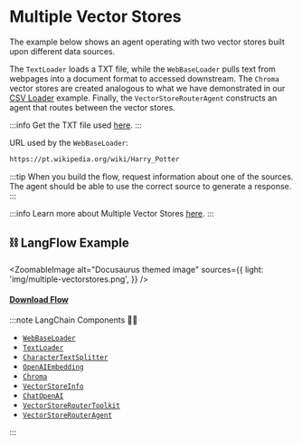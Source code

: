 # Multiple Vector Stores


The example below shows an agent operating with two vector stores built upon different data sources.

The `TextLoader` loads a TXT file, while the `WebBaseLoader` pulls text from webpages into a document format to accessed downstream. The `Chroma` vector stores are created analogous to what we have demonstrated in our [CSV Loader](docs/csv-loader.mdx) example. Finally, the `VectorStoreRouterAgent` constructs an agent that routes between the vector stores.


:::info
Get the TXT file used [here](https://github.com/hwchase17/chat-your-data/blob/master/state_of_the_union.txt).
:::

URL used by the `WebBaseLoader`:
```txt
https://pt.wikipedia.org/wiki/Harry_Potter
```

:::tip
When you build the flow, request information about one of the sources. The agent should be able to use the correct source to generate a response.
:::

:::info
Learn more about Multiple Vector Stores [here](https://python.langchain.com/docs/modules/agents/toolkits/vectorstore?highlight=Multiple%20Vector%20Stores#multiple-vectorstores).
:::


## ⛓️ LangFlow Example



<ZoomableImage
  alt="Docusaurus themed image"
  sources={{
    light: 'img/multiple-vectorstores.png',
  }}
/>

 #### <a target="\_blank" href="json_files/Multiple_Vector_Stores.json" download>Download Flow</a>

:::note LangChain Components 🦜🔗
- [`WebBaseLoader`](https://python.langchain.com/docs/modules/data_connection/document_loaders/integrations/web_base)
- [`TextLoader`](https://python.langchain.com/docs/modules/data_connection/document_loaders/integrations/unstructured_file)
- [`CharacterTextSplitter`](https://python.langchain.com/docs/modules/data_connection/document_transformers/text_splitters/character_text_splitter)
- [`OpenAIEmbedding`](https://python.langchain.com/docs/modules/data_connection/text_embedding/integrations/openai)
- [`Chroma`](https://python.langchain.com/docs/modules/data_connection/vectorstores/integrations/chroma)
- [`VectorStoreInfo`](https://python.langchain.com/docs/modules/data_connection/vectorstores/)
- [`ChatOpenAI`](https://python.langchain.com/docs/modules/model_io/models/chat/integrations/openai)
- [`VectorStoreRouterToolkit`](https://python.langchain.com/docs/modules/agents/toolkits/vectorstore)
- [`VectorStoreRouterAgent`](https://python.langchain.com/docs/modules/agents/toolkits/vectorstore)

:::